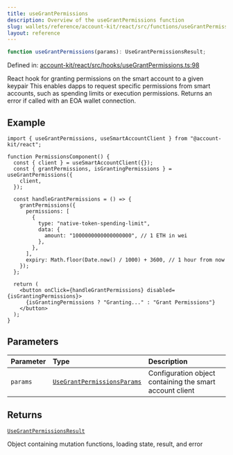 ```yaml
---
title: useGrantPermissions
description: Overview of the useGrantPermissions function
slug: wallets/reference/account-kit/react/src/functions/useGrantPermissions
layout: reference
---
```


```ts
function useGrantPermissions(params): UseGrantPermissionsResult;
```

Defined in: [account-kit/react/src/hooks/useGrantPermissions.ts:98](https://github.com/alchemyplatform/aa-sdk/blob/923a52171f7246172caf350853843e6680197da9/account-kit/react/src/hooks/useGrantPermissions.ts#L98)

React hook for granting permissions on the smart account to a given keypair
This enables dapps to request specific permissions from smart accounts, such as spending limits or execution permissions.
Returns an error if called with an EOA wallet connection.

## Example

```tsx twoslash
import { useGrantPermissions, useSmartAccountClient } from "@account-kit/react";

function PermissionsComponent() {
  const { client } = useSmartAccountClient({});
  const { grantPermissions, isGrantingPermissions } = useGrantPermissions({
    client,
  });

  const handleGrantPermissions = () => {
    grantPermissions({
      permissions: [
        {
          type: "native-token-spending-limit",
          data: {
            amount: "1000000000000000000", // 1 ETH in wei
          },
        },
      ],
      expiry: Math.floor(Date.now() / 1000) + 3600, // 1 hour from now
    });
  };

  return (
    <button onClick={handleGrantPermissions} disabled={isGrantingPermissions}>
      {isGrantingPermissions ? "Granting..." : "Grant Permissions"}
    </button>
  );
}
```

## Parameters

| Parameter | Type                                                                         | Description                                              |
| :-------- | :--------------------------------------------------------------------------- | :------------------------------------------------------- |
| `params`  | [`UseGrantPermissionsParams`](../type-aliases/UseGrantPermissionsParams.mdx) | Configuration object containing the smart account client |

## Returns

[`UseGrantPermissionsResult`](../type-aliases/UseGrantPermissionsResult.mdx)

Object containing mutation functions, loading state, result, and error
